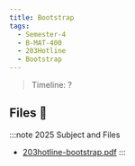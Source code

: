 ```yaml
---
title: Bootstrap
tags:
  - Semester-4
  - B-MAT-400
  - 203Hotline
  - Bootstrap
---
```

> Timeline: ?


## Files 📂

:::note 2025 Subject and Files
- [203hotline-bootstrap.pdf](https://github.com/Studio-17/Epitech-Subjects/raw/main/Semester-4/B-MAT-400/203Hotline/Bootstrap/203hotline-bootstrap.pdf)
:::

